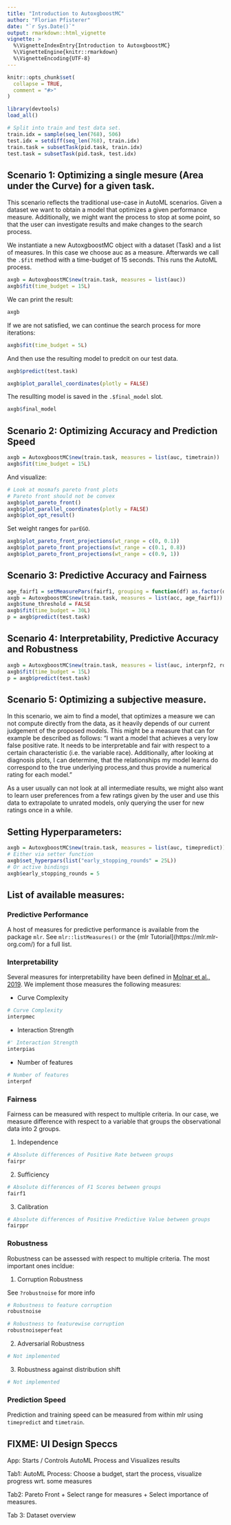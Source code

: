 ```yaml
---
title: "Introduction to AutoxgboostMC"
author: "Florian Pfisterer"
date: "`r Sys.Date()`"
output: rmarkdown::html_vignette
vignette: >
  %\VignetteIndexEntry{Introduction to AutoxgboostMC}
  %\VignetteEngine{knitr::rmarkdown}
  %\VignetteEncoding{UTF-8}
---
```



```r
knitr::opts_chunk$set(
  collapse = TRUE,
  comment = "#>"
)
```


```r
library(devtools)
load_all()

# Split into train and test data set.
train.idx = sample(seq_len(768), 506)
test.idx = setdiff(seq_len(768), train.idx)
train.task = subsetTask(pid.task, train.idx)
test.task = subsetTask(pid.task, test.idx)
```


## Scenario 1: Optimizing a single mesure (Area under the Curve) for a given task.

This scenario reflects the traditional use-case in AutoML scenarios.
Given a dataset we want to obtain a model that optimizes a given performance measure.
Additionally, we might want the process to stop at some point, so that the user
can investigate results and make changes to the search process.

We instantiate a new AutoxgboostMC object with a dataset (Task) and a list of measures.
In this case we choose auc as a measure.
Afterwards we call the `.$fit` method with a time-budget of $15$ seconds.
This runs the AutoML process.

```r
axgb = AutoxgboostMC$new(train.task, measures = list(auc))
axgb$fit(time_budget = 15L)
```

We can print the result:
```r
axgb
```


If we are not satisfied, we can continue the search process for more iterations:

```r
axgb$fit(time_budget = 5L)
```

And then use the resulting model to predcit on our test data.

```r
axgb$predict(test.task)
```


```r
axgb$plot_parallel_coordinates(plotly = FALSE)
```


The resullting model is saved in the `.$final_model` slot.

```r
axgb$final_model
```



## Scenario 2: Optimizing Accuracy and Prediction Speed

```r
axgb = AutoxgboostMC$new(train.task, measures = list(auc, timetrain))
axgb$fit(time_budget = 15L)
```

And visualize:

```r
# Look at mosmafs pareto front plots
# Pareto front should not be convex
axgb$plot_pareto_front()
axgb$plot_parallel_coordinates(plotly = FALSE)
axgb$plot_opt_result()
```

Set weight ranges for `parEGO`.

```r
axgb$plot_pareto_front_projections(wt_range = c(0, 0.1))
axgb$plot_pareto_front_projections(wt_range = c(0.1, 0.8))
axgb$plot_pareto_front_projections(wt_range = c(0.9, 1))
```

## Scenario 3: Predictive Accuracy and Fairness

```r
age_fairf1 = setMeasurePars(fairf1, grouping = function(df) as.factor(df$age > 30))
axgb = AutoxgboostMC$new(train.task, measures = list(acc, age_fairf1))
axgb$tune_threshold = FALSE
axgb$fit(time_budget = 30L)
p = axgb$predict(test.task)
```



## Scenario 4: Interpretability, Predictive Accuracy and Robustness

```r
axgb = AutoxgboostMC$new(train.task, measures = list(auc, interpnf2, robustnoise))
axgb$fit(time_budget = 15L)
p = axgb$predict(test.task)
```

## Scenario 5: Optimizing a subjective measure.

In this scenario, we aim to find a model, that optimizes a measure we can not compute directly from the data, as it heavily depends of our current judgement of the proposed models. This might be a measure that can for example be described as follows:
"I want a model that achieves a very low false positive rate. It needs to be interpretable and fair with respect to a certain characteristic (i.e. the variable race).
Additionally, after looking at diagnosis plots, I can determine, that the relationships my model learns do correspond to the true underlying process,and thus provide a numerical rating for each model."

As a user usually can not look at all intermediate results, we might also want to learn user preferences from a few ratings given by the user and use this data to extrapolate to unrated models, only querying the user for new ratings once in a while.



## Setting Hyperparameters:

```r
axgb = AutoxgboostMC$new(train.task, measures = list(auc, timepredict))
# Either via setter function
axgb$set_hyperpars(list("early_stopping_rounds" = 25L))
# Or active bindings
axgb$early_stopping_rounds = 5
```


## List of available measures:

### Predictive Performance

A host of measures for predictive performance is available from the package `mlr`.
See `mlr::listMeasures()` or the {mlr Tutorial](https://mlr.mlr-org.com/) for a full list.

### Interpretability
Several measures for interpretability have been defined in [Molnar et al., 2019](https://arxiv.org/abs/1904.03867).
We implement those measures the following measures:

- Curve Complexity

```r
# Curve Complexity
interpmec
```

- Interaction Strength

```r
#' Interaction Strength
interpias
```

- Number of features

```r
# Number of features
interpnf
```

### Fairness

Fairness can be measured with respect to multiple criteria. In our case, we measure difference
with respect to a variable that groups the observational data into 2 groups.

1. Independence

```r
# Absolute differences of Positive Rate between groups
fairpr
```


2. Sufficiency

```r
# Absolute differences of F1 Scores between groups
fairf1
```

3. Calibration

```r
# Absolute differences of Positive Predictive Value between groups
fairppr
```

### Robustness

Robustness can be assessed with respect to multiple criteria. The most important ones incldue:

1. Corruption Robustness

See `?robustnoise` for more info

```r
# Robustness to feature corruption
robustnoise

# Robustness to featurewise corruption
robustnoiseperfeat
```

2. Adversarial Robustness

```r
# Not implemented
```

3. Robustness against distribution shift

```r
# Not implemented
```

### Prediction Speed

Prediction and training speed can be measured from within mlr using `timepredict` and `timetrain`.


## FIXME: UI Design Speccs

App: Starts / Controls AutoML Process and Visualizes results

Tab1: AutoML Process:
Choose a budget, start the process, visualize progress wrt. some measures


Tab2: Pareto Front + Select range for measures + Select importance of measures.

Tab 3: Dataset overview

